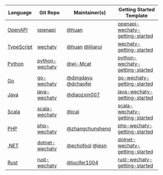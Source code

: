 | Language | Git Repo | Maintainer(s) | Getting Started Template |
| --- | --- | --- | --- |
| [OpenAPI](../openapi/overview.md)       | [openapi](https://github.com/wechaty/openapi)               | [@huan](https://wechaty.js.org/contributors/wj-Mcat)                                                                | [openapi-wechaty-getting-started](https://github.com/wechaty/openapi-wechaty-getting-started) |
| [TypeScript](../typescript/overview.md) | [wechaty](https://github.com/wechaty/wechaty)               | [@huan](https://wechaty.js.org/contributors/huan) [@lijiarui](https://wechaty.js.org/contributors/lijiarui)         | [wechaty-getting-started](https://github.com/wechaty/wechaty-getting-started) |
| [Python](../python/overview.md)         | [python-wechaty](https://github.com/wechaty/python-wechaty) | [@wj-Mcat](https://wechaty.js.org/contributors/wj-Mcat)                                                             | [python-wechaty-getting-started](https://github.com/wechaty/python-wechaty-getting-started) |
| [Go](../go/overview.md)                 | [go-wechaty](https://github.com/wechaty/go-wechaty)         | [@dingdayu](https://wechaty.js.org/contributors/dingdayu) [@dchaofei](https://wechaty.js.org/contributors/dchaofei) | [go-wechaty-getting-started](https://github.com/wechaty/go-wechaty-getting-started) |
| [Java](../java/overview.md)             | [java-wechaty](https://github.com/wechaty/java-wechaty)     | [@diaozxin007](https://wechaty.js.org/contributors/diaozxin007)                                                     | [java-wechaty-getting-started](https://github.com/wechaty/java-wechaty-getting-started) |
| [Scala](../scala/overview.md)           | [scala-wechaty](https://github.com/wechaty/scala-wechaty)   | [@jcai](https://wechaty.js.org/contributors/jcai)                                                                   | [scala-wechaty-getting-started](https://github.com/wechaty/scala-wechaty-getting-started) |
| [PHP](../php/overview.md)               | [php-wechaty](https://github.com/wechaty/php-wechaty)       | [@zhangchunsheng](https://github.com/zhangchunsheng)                                                                | [php-wechaty-getting-started](https://github.com/wechaty/php-wechaty-getting-started) |
| [.NET](../dotnet/overview.md)           | [dotnet-wechaty](https://github.com/wechaty/dotnet-wechaty) | [@echofool](https://github.com/echofool) [@jesn](https://wechaty.js.org/contributors/jesn)                          | [dotnet-wechaty-getting-started](https://github.com/wechaty/dotnet-wechaty-getting-started) |
| [Rust](../rust/overview.md)             | [rust-wechaty](https://github.com/wechaty/rust-wechaty)     | [@lucifer1004](https://github.com/lucifer1004)                                                                      | [rust-wechaty-getting-started](https://github.com/wechaty/rust-wechaty-getting-started) |
